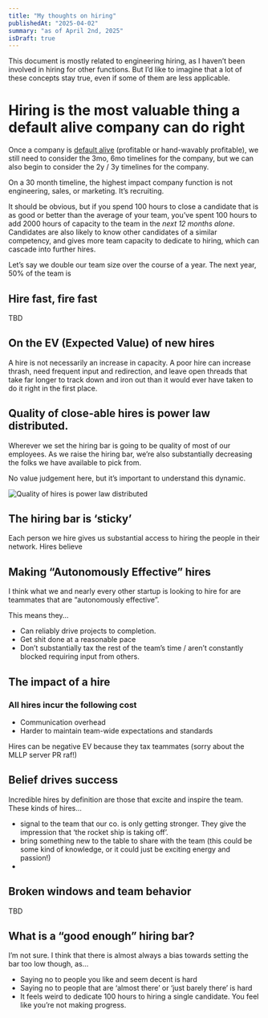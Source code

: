 ```yaml
---
title: "My thoughts on hiring"
publishedAt: "2025-04-02"
summary: "as of April 2nd, 2025"
isDraft: true
---
```


This document is mostly related to engineering hiring, as I haven’t been involved in hiring for other functions. But I’d like to imagine that a lot of these concepts stay true, even if some of them are less applicable.

# Hiring is the most valuable thing a default alive company can do right

Once a company is [default alive](https://paulgraham.com/aord.html) (profitable or hand-wavably profitable), we still need to consider the 3mo, 6mo timelines for the company, but we can also begin to consider the 2y / 3y timelines for the company.

On a 30 month timeline, the highest impact company function is not engineering, sales, or marketing. It’s recruiting.

It should be obvious, but if you spend 100 hours to close a candidate that is as good or better than the average of your team, you’ve spent 100 hours to add 2000 hours of capacity to the team in the *next 12 months alone*. Candidates are also likely to know other candidates of a similar competency, and gives more team capacity to dedicate to hiring, which can cascade into further hires.

Let’s say we double our team size over the course of a year. The next year, 50% of the team is 

## Hire fast, fire fast

TBD

## On the EV (Expected Value) of new hires

A hire is not necessarily an increase in capacity. A poor hire can increase thrash, need frequent input and redirection, and leave open threads that take far longer to track down and iron out than it would ever have taken to do it right in the first place.

## Quality of close-able hires is power law distributed.

Wherever we set the hiring bar is going to be quality of most of our employees. As we raise the hiring bar, we’re also substantially decreasing the folks we have available to pick from.

No value judgement here, but it’s important to understand this dynamic.

![Quality of hires is power law distributed](/images/hiring-bar.png)

## The hiring bar is ‘sticky’

Each person we hire gives us substantial access to hiring the people in their network. Hires believe

## Making “Autonomously Effective” hires

I think what we and nearly every other startup is looking to hire for are teammates that are “autonomously effective”.

This means they…

- Can reliably drive projects to completion.
- Get shit done at a reasonable pace
- Don’t substantially tax the rest of the team’s time / aren’t constantly blocked requiring input from others.

## The impact of a hire

### All hires incur the following cost

- Communication overhead
- Harder to maintain team-wide expectations and standards

Hires can be negative EV because they tax teammates (sorry about the MLLP server PR raf!)

## Belief drives success

Incredible hires by definition are those that excite and inspire the team. These kinds of hires…

- signal to the team that our co. is only getting stronger. They give the impression that ‘the rocket ship is taking off’.
- bring something new to the table to share with the team (this could be some kind of knowledge, or it could just be exciting energy and passion!)
- 

## Broken windows and team behavior

TBD

> 
> 

## What is a “good enough” hiring bar?

I’m not sure. I think that there is almost always a bias towards setting the bar too low though, as…

- Saying no to people you like and seem decent is hard
- Saying no to people that are ‘almost there’ or ‘just barely there’ is hard
- It feels weird to dedicate 100 hours to hiring a single candidate. You feel like you’re not making progress.